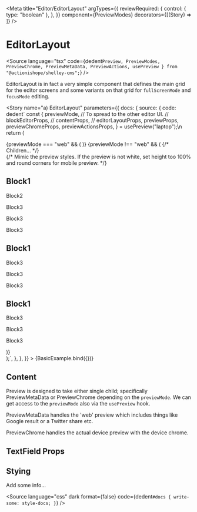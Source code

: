
<Meta
  title="Editor/EditorLayout"
  argTypes={{
    reviewRequired: {
      control: { type: "boolean" },
    },
  }}
  component={PreviewModes}
  decorators={[(Story) => <Story />]}
/>

# EditorLayout

<Source
  language="tsx"
  code={dedent`
      Preview,
      PreviewModes,
      PreviewChrome,
      PreviewMetaData,
      PreviewActions,
      usePreview } from "@actionishope/shelley-cms";
  `}
/>

EditorLayout is in fact a very simple component that defines the main grid for the editor screens and some variants on that grid for `fullScreenMode` and `focusMode` editing.

<Story
  name="a) EditorLayout"
  parameters={{
    docs: {
      source: {
        code: dedent`
const {
  previewMode,
  // To spread to the other editor UI.
  // blockEditorProps,
  // contentProps,
  // editorLayoutProps,
  previewProps,
  previewChromeProps,
  previewActionsProps,
} = usePreview("laptop");\n
return (
  <div className={classes.previewExample}>
    <Preview
      // className={editorLayout.preview}
      {...previewProps}
    >
      {previewMode === "web" && (
        <PreviewMetaData
          title="Shelley Puma UI"
          description="A joyfully easy to use CMS UI built upon a little known library called Shelley."
          image="https://ik.imagekit.io/tcvka0ufln/pontoon_v3jIy64zcnwwx.jpeg?tr=w-1200,h-630,fo-auto"
          slug="shelley.earth"
          domain="shelley.earth"
          fullScreenMode
        />
      )}
      {previewMode !== "web" && (
        <PreviewChrome {...previewChromeProps}>
          {/* Children... */}
          <div className={st(previewChrome.iframe)}>
            {/* Mimic the preview styles. If the preview is not white, set height too 100% and round corners for mobile preview. */}
            <div style={{ background: "white", color: "#333" }}>
              <H2 vol={6}>Block1</H2>
              <P>Block2</P>
              <P>Block3</P>
              <P>Block3</P>
              <P>Block3</P>
              <H2 vol={6}>Block1</H2>
              <P>Block3</P>
              <P>Block3</P>
              <P>Block3</P>
              <H2 vol={6}>Block1</H2>
              <P>Block3</P>
              <P>Block3</P>
              <P>Block3</P>
            </div>
          </div>
        </PreviewChrome>
      )}
    </Preview>
    <PreviewActions
      // className={editorLayout.previewActions}
      {...previewActionsProps}
    />
  </div>
);`,
      },
    },
  }}
>
  {BasicExample.bind({})}
</Story>

<Source language="tsx" id="editor-preview--a-preview" />

## Content

Preview is designed to take either single child; specifically PreviewMetaData or PreviewChrome depending on the `previewMode`. We can get access to the `previewMode` also via the `usePreview` hook.

PreviewMetaData handles the 'web' preview which includes things like Google result or a Twitter share etc.

PreviewChrome handles the actual device preview with the device chrome.

## TextField Props

<ArgsTable of={PreviewModes} />

## Stying

Add some info...

<Source
  language="css"
  dark
  format={false}
  code={dedent`
    #docs {
      write-some: style-docs;
    }
  `}
/>
